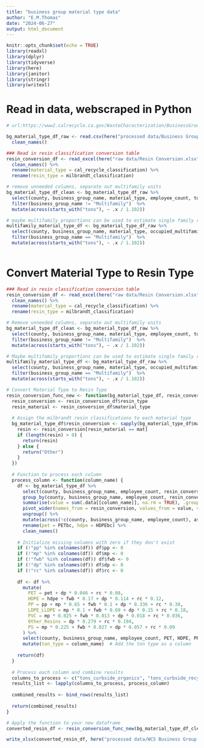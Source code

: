 ```yaml
---
title: "business group material type data"
author: "E.M.Thomas"
date: "2024-06-27"
output: html_document
---
```


```r
knitr::opts_chunk$set(echo = TRUE)
library(readxl)
library(dplyr)
library(tidyverse)
library(here)
library(janitor)
library(stringr)
library(writexl)
```


# Read in data, webscraped in Python 
```r
# url:https://www2.calrecycle.ca.gov/WasteCharacterization/BusinessGroupStreams?lg=1001&cy=1

bg_material_type_df_raw <- read.csv(here("processed data/Business Group EOL Stream by Material Type.csv")) %>% 
  clean_names()

### Read in resin classification conversion table
resin_conversion_df <- read_excel(here("raw data/Resin Conversion.xlsx")) %>% 
  clean_names() %>% 
  rename(material_type = cal_recycle_classification) %>% 
  rename(resin_type = milbrandt_classification) 
```


```r
# remove unneeded columns, separate out multifamily units
bg_material_type_df_clean <- bg_material_type_df_raw %>% 
  select(county, business_group_name, material_type, employee_count, tons_curbside_organics, tons_curbside_recycle, tons_other_diversion, tons_disposed, tons_total_generation) %>% 
  filter(business_group_name != "Multifamily")  %>%
  mutate(across(starts_with("tons"), ~ .x / 1.102))

# maybe multifamily proportions can be used to estimate single family residences?
multifamily_material_type_df <- bg_material_type_df_raw %>% 
  select(county, business_group_name, material_type, occupied_multifamily_units, tons_curbside_organics, tons_curbside_recycle, tons_other_diversion, tons_disposed, tons_total_generation) %>% 
  filter(business_group_name == "Multifamily")  %>%
  mutate(across(starts_with("tons"), ~ .x / 1.102))
  
```

# Convert Material Type to Resin Type
```r
### Read in resin classification conversion table
resin_conversion_df <- read_excel(here("raw data/Resin Conversion.xlsx")) %>% 
  clean_names() %>% 
  rename(material_type = cal_recycle_classification) %>% 
  rename(resin_type = milbrandt_classification) 

# Remove unneeded columns, separate out multifamily units
bg_material_type_df_clean <- bg_material_type_df_raw %>% 
  select(county, business_group_name, material_type, employee_count, tons_curbside_organics, tons_curbside_recycle, tons_other_diversion, tons_disposed, tons_total_generation) %>% 
  filter(business_group_name != "Multifamily")  %>%
  mutate(across(starts_with("tons"), ~ .x / 1.102))

# Maybe multifamily proportions can be used to estimate single family residences?
multifamily_material_type_df <- bg_material_type_df_raw %>% 
  select(county, business_group_name, material_type, occupied_multifamily_units, tons_curbside_organics, tons_curbside_recycle, tons_other_diversion, tons_disposed, tons_total_generation) %>% 
  filter(business_group_name == "Multifamily")  %>%
  mutate(across(starts_with("tons"), ~ .x / 1.102))

# Convert Material Type to Resin Type
resin_conversion_func_new <- function(bg_material_type_df, resin_conversion_df) {
  resin_conversion <- resin_conversion_df$resin_type
  resin_material <- resin_conversion_df$material_type
  
  # Assign the milbrandt resin classifications to each material type  
  bg_material_type_df$resin_conversion <- sapply(bg_material_type_df$material_type, function(mat) {
    resin <- resin_conversion[resin_material == mat]
    if (length(resin) > 0) {
      return(resin)
    } else {
      return("Other")
    }
  })
  
  # Function to process each column
  process_column <- function(column_name) {
    df <- bg_material_type_df %>%
      select(county, business_group_name, employee_count, resin_conversion, all_of(column_name)) %>%
      group_by(county, business_group_name, employee_count, resin_conversion) %>%
      summarise(value = sum(.data[[column_name]], na.rm = TRUE), .groups = "drop") %>%
      pivot_wider(names_from = resin_conversion, values_from = value, values_fill = list(value = 0)) %>%
      ungroup() %>%
      mutate(across(!c(county, business_group_name, employee_count), as.numeric)) %>% 
      rename(pet = PETbc, hdpe = HDPEbc) %>% 
      clean_names()
    
    # Initialize missing columns with zero if they don't exist
    if (!"pp" %in% colnames(df)) df$pp <- 0
    if (!"mp" %in% colnames(df)) df$mp <- 0
    if (!"fwb" %in% colnames(df)) df$fwb <- 0
    if (!"dp" %in% colnames(df)) df$dp <- 0
    if (!"rc" %in% colnames(df)) df$rc <- 0
    
    df <- df %>%
      mutate(
        PET = pet + dp * 0.046 + rc * 0.08,
        HDPE = hdpe + fwb * 0.17 + dp * 0.114 + rc * 0.12,
        PP = pp + mp * 0.65 + fwb * 0.1 + dp * 0.336 + rc * 0.30,
        LDPE_LLDPE = mp * 0.1 + fwb * 0.69 + dp * 0.15 + rc * 0.18,
        PVC = mp * 0.025 + fwb * 0.013 + dp * 0.018 + rc * 0.036,
        Other_Resins = dp * 0.279 + rc * 0.194,
        PS = mp * 0.225 + fwb * 0.027 + dp * 0.057 + rc * 0.09
      ) %>%
      select(county, business_group_name, employee_count, PET, HDPE, PP, LDPE_LLDPE, PVC, Other_Resins, PS) %>%
      mutate(ton_type = column_name)  # Add the ton type as a column
    
    return(df)
  }
  
  # Process each column and combine results
  columns_to_process <- c("tons_curbside_organics", "tons_curbside_recycle", "tons_other_diversion", "tons_disposed")
  results_list <- lapply(columns_to_process, process_column)
  
  combined_results <- bind_rows(results_list)
  
  return(combined_results)
}

# Apply the function to your new dataframe
converted_resin_df <- resin_conversion_func_new(bg_material_type_df_clean, resin_conversion_df)
```

```r
write_xlsx(converted_resin_df, here("processed data/WCS Business Group by Resin.xlsx"))
```





